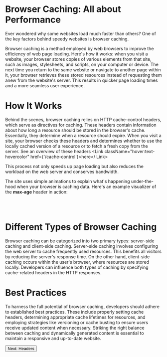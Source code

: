 
# Browser Caching: All about Performance
Ever wondered why some websites load much faster than others? One of the key factors behind speedy websites is browser caching. 

Browser caching is a method employed by web browsers to improve the efficiency of web page loading. Here's how it works: when you visit a website, your browser stores copies of various elements from that site, such as images, stylesheets, and scripts, on your computer or device. The next time you return to the same website or navigate to another page within it, your browser retrieves these stored resources instead of requesting them anew from the website's server. This results in quicker page loading times and a more seamless user experience.

# How It Works

Behind the scenes, browser caching relies on HTTP cache-control headers, which serve as directives for caching. These headers contain information about how long a resource should be stored in the browser's cache. Essentially, they determine when a resource should expire. When you visit a site, your browser checks these headers and determines whether to use the locally cached version of a resource or to fetch a fresh copy from the server. See an overview of these headers <Link className="hover:text-hovercolor" href={'/cache-control'}>here</
Link>

This process not only speeds up page loading but also reduces the workload on the web server and conserves bandwidth.

The site uses simple animations to explain what's happening under-the-hood when your browser is caching data. Here's an example visualizer of the **max-age** header in action:  

<VisualizerContainer scenario="max-age" /> 

<br/><br/>
# Different Types of Browser Caching

Browser caching can be categorized into two primary types: server-side caching and client-side caching. Server-side caching involves configuring the web server to cache frequently used resources. This benefits all visitors by reducing the server's response time. On the other hand, client-side caching occurs within the user's browser, where resources are stored locally. Developers can influence both types of caching by specifying cache-related headers in the HTTP responses.

# Best Practices

To harness the full potential of browser caching, developers should adhere to established best practices. These include properly setting cache headers, determining appropriate cache lifetimes for resources, and employing strategies like versioning or cache busting to ensure users receive updated content when necessary. Striking the right balance between caching and dynamically generated content is essential to maintain a responsive and up-to-date website.

<Button>
  <Link className="flex items-center justify-center !no-underline dark:text-black h-full w-full" href={'/cache-control'}>Next: Headers</Link>
</Button>